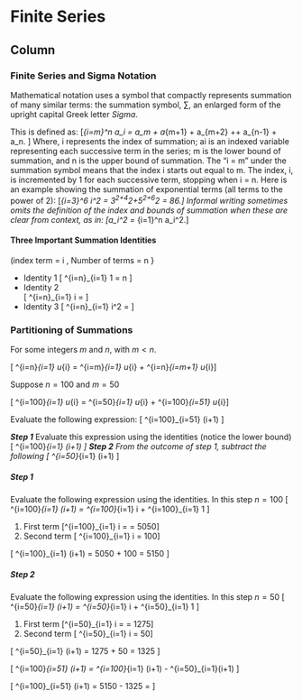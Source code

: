 Finite Series {data-navmenu="Section 5"}
=====================================

Column {.tabset}
-------------------------------------------------


### Finite Series and Sigma Notation
Mathematical notation uses a symbol that compactly represents summation of many similar terms: the summation symbol, $\sum$, an enlarged form of the upright capital Greek letter *Sigma*. 

This is defined as:
\[\sum_{i=m}^n a_i = a_m + a_{m+1} + a_{m+2} +\cdots+ a_{n-1} + a_n. \]
Where, i represents the index of summation; ai is an indexed variable representing each successive term in the series; m is the lower bound of summation, and n is the upper bound of summation. The "i = m" under the summation symbol means that the index i starts out equal to m. The index, i, is incremented by 1 for each successive term, stopping when i = n.
Here is an example showing the summation of exponential terms (all terms to the power of 2):
\[\sum_{i=3}^6 i^2 = 3^2+4^2+5^2+6^2 = 86.\]
Informal writing sometimes omits the definition of the index and bounds of summation when these are clear from context, as in:
\[\sum a_i^2 = \sum_{i=1}^n a_i^2.\]


#### Three Important Summation Identities
(index term = i , Number of terms = n }


*  Identity 1
\[ \sum^{i=n}_{i=1} 1 = n \]
*  Identity 2  
\[ \sum^{i=n}_{i=1} i = \frac{n(n+1)}{2} \]
*  Identity 3 
\[ \sum^{i=n}_{i=1} i^2 = \frac{(2n+1)(n+1)(n)}{6} \]


### Partitioning of Summations 


For some integers $m$ and $n$, with $m<n$.

\[ \sum^{i=n}_{i=1} u_{i} = \sum^{i=m}_{i=1} u_{i} + \sum^{i=n}_{i=m+1} u_{i}\]

Suppose $n=100$ and $m=50$

\[ \sum^{i=100}_{i=1} u_{i} = \sum^{i=50}_{i=1} u_{i} + \sum^{i=100}_{i=51} u_{i}\]

\textbf{Example}
Evaluate the following expression:
\[ \sum^{i=100}_{i=51} (i+1) \]


***Step 1*** Evaluate this expression using the identities (notice the lower bound)
\[ \sum^{i=100}_{i=1} (i+1) \]
***Step 2*** From the outcome of step 1, subtract the following
\[ \sum^{i=50}_{i=1} (i+1) \]




<h5>Step 1</h5> Evaluate the following expression using the identities. In this step $n=100$
\[ \sum^{i=100}_{i=1} (i+1)  = \sum^{i=100}_{i=1} i  +  \sum^{i=100}_{i=1} 1  \]

1. First term \[\sum^{i=100}_{i=1} i  = \frac{100\times(100+1)}{2}  = 5050\]
2. Second term \[ \sum^{i=100}_{i=1} i  =  100\]


\[ \sum^{i=100}_{i=1} (i+1)  = 5050 + 100 = 5150 \]




<h5>Step 2</h5>
Evaluate the following expression using the identities. In this step $n=50$
\[ \sum^{i=50}_{i=1} (i+1)  = \sum^{i=50}_{i=1} i  +  \sum^{i=50}_{i=1} 1  \]

1. First term \[\sum^{i=50}_{i=1} i  = \frac{50\times(50+1)}{2}  = 1275\]
2. Second term \[ \sum^{i=50}_{i=1} i  =  50\]


\[ \sum^{i=50}_{i=1} (i+1)  = 1275 + 50 = 1325 \]


\[ \sum^{i=100}_{i=51} (i+1) = \sum^{i=100}_{i=1} (i+1)  - \sum^{i=50}_{i=1}(i+1)   \]

\[ \sum^{i=100}_{i=51} (i+1)  = 5150 - 1325 =\boldsymbol{3825} \]
